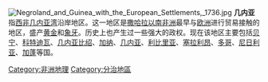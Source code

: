 [[Image:Negroland_and_Guinea_with_the_European_Settlements,_1736.jpg|thumb]]
'''几内亚'''指[[西非|西非]][[几内亚湾|几内亚湾]]沿岸地区。这一地区是[[撒哈拉以南非洲|撒哈拉以南非洲]]最早与[[欧洲|欧洲]]进行贸易接触的地区，盛产[[黄金|黄金]]和[[象牙|象牙]]。历史上也产生过一些强大的政权。现在该地区主要包括[[贝宁|贝宁]]、[[科特迪瓦|科特迪瓦]]、[[几内亚比绍|几内亚比绍]]、[[加纳|加纳]]、[[几内亚|几内亚]]、[[利比里亚|利比里亚]]、[[塞拉利昂|塞拉利昂]]、[[多哥|多哥]]、[[尼日利亚|尼日利亚]]、[[加蓬|加蓬]]等国。

{{非洲分区}}

[[Category:非洲地理|Category:非洲地理]]
[[Category:分治地區|Category:分治地區]]